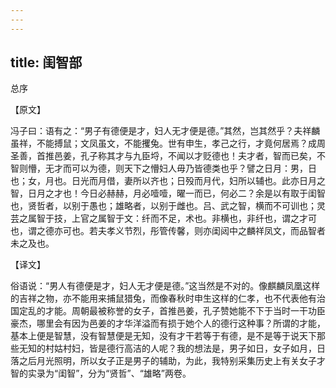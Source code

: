 ```yaml
---
---
---
```

title: 闺智部
---







总序


【原文】

冯子曰：语有之：“男子有德便是才，妇人无才便是德。”其然，岂其然乎？夫祥麟虽祥，不能搏鼠；文凤虽文，不能攫兔。世有申生，孝己之行，才竟何居焉？成周圣善，首推邑姜，孔子称其才与九臣埒，不闻以才贬德也！夫才者，智而已矣，不智则懵，无才而可以为德，则天下之懵妇人毋乃皆德类也乎？譬之日月：男，日也；女，月也。日光而月借，妻所以齐也；日殁而月代，妇所以辅也。此亦日月之智，日月之才也！今日必赫赫，月必噎噎，曜一而已，何必二？余是以有取于闺智也，贤哲者，以别于愚也；雄略者，以别于雌也。吕、武之智，横而不可训也；灵芸之属智于技，上官之属智于文：纤而不足，术也。非横也，非纤也，谓之才可也，谓之德亦可也。若夫孝义节烈，彤管传馨，则亦闺闼中之麟祥凤文，而品智者未之及也。

【译文】

俗语说：“男人有德便是才，妇人无才便是德。”这当然是不对的。像麒麟凤凰这样的吉祥之物，亦不能用来捕鼠猎兔，而像春秋时申生这样的仁孝，也不代表他有治国定乱的才能。周朝最被称誉的女子，首推邑姜，孔子赞她能不下于当时一干功臣豪杰，哪里会有因为邑姜的才华洋溢而有损于她个人的德行这种事？所谓的才能，基本上便是智慧，没有智慧便是无知，没有才干若等于有德，是不是等于说天下那些无知的村姑村妇，皆是德行高洁的人呢？我的想法是，男子如日，女子如月，日落之后月光照明，所以女子正是男子的辅助，为此，我特别采集历史上有关女子才智的实录为“闺智”，分为“贤哲”、“雄略”两卷。